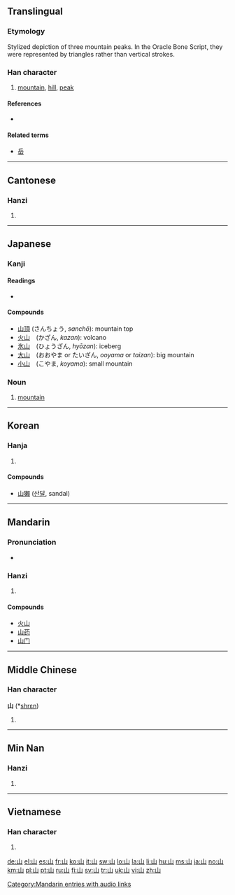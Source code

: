 ==Translingual==
{{Han stroke|[[Image:山-order.gif]]}}

===Etymology===
Stylized depiction of three mountain peaks. In the Oracle Bone Script, they were represented by triangles rather than vertical strokes.

===Han character===
{{Han char|rn=46|rad=山|as=00|sn=3|four=2277<sub>0</sub>|canj=山 (U)}}

# [[mountain]], [[hill]], [[peak]]

====References====
* {{Han ref|kx=0307.010|dkj=07869|dj=0604.230|hdz=10759.110|uh=5C71|ud=23665|bh=A473|bd=42099}}

====Related terms====
* [[岳]]

----

==Cantonese==

===Hanzi===
{{yue-hanzi|jyut=[[saan1]]|y=[[saan1]]}}

# {{defn|Cantonese|sort=山00}}

----

==Japanese==

===Kanji===
{{ja-kanji|grade=1|rs=山00}}

====Readings====
* {{ja-readings|on=[[さん]] (san), [[せん]] (sen)|kun=[[やま]] (yama)}}

====Compounds====
* [[山頂]] (さんちょう, ''sanchō''): mountain top
* [[火山]]　(かざん, ''kazan''): volcano
* [[氷山]]　(ひょうざん, ''hyōzan''): iceberg
* [[大山]]　(おおやま or たいざん, ''ooyama'' or ''taizan''): big mountain
* [[小山]]　(こやま, ''koyama''): small mountain

===Noun===
{{ja-noun|k|hira=やま|rom=yama}}

# [[mountain]]

----

==Korean==

===Hanja===
{{ko-hanja|hangeul=산|rv=san|mr=san|y=san|eumhun=메|ehrv=me|ehmr=me|ehy=mey}}

# {{defn|Korean|sort=山00}}

====Compounds====
* [[山獺]] ([[산달]], sandal)

----

==Mandarin==

===Pronunciation===
*{{audio|zh-shān.ogg|audio}}

===Hanzi===
{{cmn-hanzi|pin=[[shān]] ([[shan1]])|wg=shan<sup>1</sup>}}

# {{defn|Mandarin|sort=山00}}

====Compounds====
*[[火山]]
*[[山药]]
*[[山门]]

[[Category:Mandarin entries with audio links]]

----

==Middle Chinese==

===Han character===
'''山''' (*[[shrɛn]])<!--asterisk indicates that this is a reconstructed pronunciation-->

# {{defn|Middle Chinese|sort=山00}}

----
==Min Nan==

===Hanzi===
{{nan-hanzi|poj=soaⁿ, san}}

# {{defn|Min Nan}}

----

==Vietnamese==

===Han character===
{{vi-hantu|[[san]], [[sơn]]|rs=山00}}

# {{defn|Vietnamese|sort=山00}}

[[de:山]]
[[el:山]]
[[es:山]]
[[fr:山]]
[[ko:山]]
[[it:山]]
[[sw:山]]
[[lo:山]]
[[la:山]]
[[li:山]]
[[hu:山]]
[[ms:山]]
[[ja:山]]
[[no:山]]
[[km:山]]
[[pl:山]]
[[pt:山]]
[[ru:山]]
[[fi:山]]
[[sv:山]]
[[tr:山]]
[[uk:山]]
[[vi:山]]
[[zh:山]]
